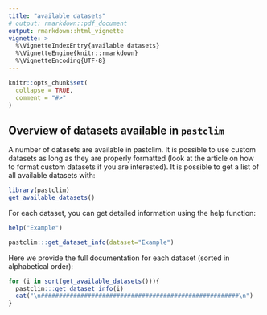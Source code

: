 ```yaml
---
title: "available datasets"
# output: rmarkdown::pdf_document
output: rmarkdown::html_vignette
vignette: >
  %\VignetteIndexEntry{available datasets}
  %\VignetteEngine{knitr::rmarkdown}
  %\VignetteEncoding{UTF-8}
---
```


```r
knitr::opts_chunk$set(
  collapse = TRUE,
  comment = "#>"
)
```

## Overview of datasets available in `pastclim`

A number of datasets are available in pastclim. It is possible to use custom datasets as long as they are properly formatted (look at the article on how to format custom datasets if you are interested). It is possible to get a list of all available datasets with:

```r
library(pastclim)
get_available_datasets()
```

For each dataset, you can get detailed information using the 
help function:

```r
help("Example")
```

```r
pastclim:::get_dataset_info(dataset="Example")
```

Here we provide the full documentation for each dataset (sorted in alphabetical order):
```r
for (i in sort(get_available_datasets())){
  pastclim:::get_dataset_info(i)
  cat("\n#######################################################\n")
}
```

